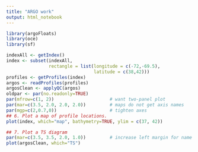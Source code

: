 ```yaml
---
title: "ARGO work"
output: html_notebook
---
```


```r
library(argoFloats)
library(oce)
library(sf)

```

```r
indexAll <- getIndex()
index <- subset(indexAll, 
                rectangle = list(longitude = c(-72,-69.5), 
                                 latitude = c(38,42)))
profiles <- getProfiles(index)
argos <- readProfiles(profiles)
argosClean <- applyQC(argos)
oldpar <- par(no.readonly=TRUE)
par(mfrow=c(1, 2))                     # want two-panel plot
par(mar=c(3.5, 2.0, 2.0, 2.0))         # maps do not get axis names
par(mgp=c(2,0.7,0))                    # tighten axes
## 6. Plot a map of profile locations.
plot(index, which="map", bathymetry=TRUE, ylim = c(37, 42))

## 7. Plot a TS diagram
par(mar=c(3.5, 3.5, 2.0, 1.0))         # increase left margin for name
plot(argosClean, which="TS")
```


